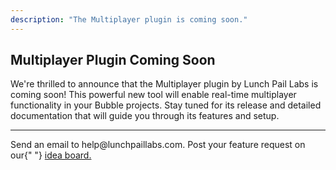 ```yaml
---
description: "The Multiplayer plugin is coming soon."
---
```


## Multiplayer Plugin Coming Soon

We're thrilled to announce that the Multiplayer plugin by Lunch Pail Labs is coming soon! This powerful new tool will enable real-time multiplayer functionality in your Bubble projects. Stay tuned for its release and detailed documentation that will guide you through its features and setup.

---

<CardGroup cols={2}>
  <Card title="Need Help?" icon="envelope" href="mailto:help@lunchpaillabs.com">
    Send an email to help@lunchpaillabs.com.
  </Card>
  <Card
    title="Have a feature request?"
    icon="lightbulb"
    href="https://lunchpaillabs.canny.io/feature-requests?selectedCategory=multiplayer-plugin-for-bubble"
  >
    Post your feature request on our{" "}
    <a href="https://lunchpaillabs.canny.io/feature-requests?selectedCategory=multiplayer-plugin-for-bubble">
      idea board.
    </a>
  </Card>
</CardGroup>

